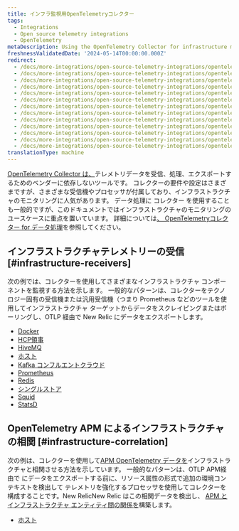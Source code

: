 ```yaml
---
title: インフラ監視用OpenTelemetryコレクター
tags:
  - Integrations
  - Open source telemetry integrations
  - OpenTelemetry
metaDescription: Using the OpenTelemetry Collector for infrastructure monitoring
freshnessValidatedDate: '2024-05-14T00:00:00.000Z'
redirect:
  - /docs/more-integrations/open-source-telemetry-integrations/opentelemetry/get-started/collector-infra-monitoring/opentelemetry-collector-infra-docker
  - /docs/more-integrations/open-source-telemetry-integrations/opentelemetry/get-started/collector-infra-monitoring/opentelemetry-collector-infra-hcp-consul
  - /docs/more-integrations/open-source-telemetry-integrations/opentelemetry/get-started/collector-infra-monitoring/opentelemetry-collector-infra-hivemq
  - /docs/more-integrations/open-source-telemetry-integrations/opentelemetry/get-started/collector-infra-monitoring/opentelemetry-collector-infra-hosts
  - /docs/more-integrations/open-source-telemetry-integrations/opentelemetry/get-started/collector-infra-monitoring/opentelemetry-collector-infra-kafka-confluentcloud
  - /docs/more-integrations/open-source-telemetry-integrations/opentelemetry/get-started/collector-infra-monitoring/opentelemetry-collector-infra-kafka-confluentcloud-k8s
  - /docs/more-integrations/open-source-telemetry-integrations/opentelemetry/get-started/collector-infra-monitoring/opentelemetry-collector-infra-k8s
  - /docs/more-integrations/open-source-telemetry-integrations/opentelemetry/get-started/collector-infra-monitoring/opentelemetry-collector-infra-prometheus
  - /docs/more-integrations/open-source-telemetry-integrations/opentelemetry/get-started/collector-infra-monitoring/opentelemetry-collector-infra-redis
  - /docs/more-integrations/open-source-telemetry-integrations/opentelemetry/get-started/collector-infra-monitoring/opentelemetry-collector-infra-singlestore
  - /docs/more-integrations/open-source-telemetry-integrations/opentelemetry/get-started/collector-infra-monitoring/opentelemetry-collector-infra-squid
  - /docs/more-integrations/open-source-telemetry-integrations/opentelemetry/get-started/collector-infra-monitoring/opentelemetry-collector-infra-statsd
  - /docs/more-integrations/open-source-telemetry-integrations/opentelemetry/get-started/collector-infra-monitoring/opentelemetry-collector-infra-intro
translationType: machine
---
```


[OpenTelemetry Collector は、](https://opentelemetry.io/docs/collector/)テレメトリデータを受信、処理、エクスポートするためのベンダーに依存しないツールです。 コレクターの要件や設定はさまざまですが、さまざまな受信機やプロセッサが付属しており、インフラストラクチャのモニタリングに人気があります。 データ処理に コレクター を使用することも一般的ですが、このドキュメントではインフラストラクチャのモニタリングのユースケースに重点を置いています。 詳細については[、 OpenTelemetryコレクター for データ処理](/docs/opentelemetry/get-started/collector-processing/opentelemetry-collector-processing-intro)を参照してください。

## インフラストラクチャテレメトリーの受信 [#infrastructure-receivers]

次の例では、コレクターを使用してさまざまなインフラストラクチャ コンポーネントを監視する方法を示します。 一般的なパターンは、コレクターをテクノロジー固有の受信機または汎用受信機（つまり Prometheus などのツールを使用してインフラストラクチャ ターゲットからデータをスクレイピングまたはポーリングし、OTLP 経由で New Relic にデータをエクスポートします。

* [Docker](https://github.com/newrelic/newrelic-opentelemetry-examples/tree/main/other-examples/collector/docker)
* [HCP領事](https://github.com/newrelic/newrelic-opentelemetry-examples/tree/main/other-examples/collector/hcp-consul)
* [HiveMQ](https://github.com/newrelic/newrelic-opentelemetry-examples/tree/main/other-examples/collector/hivemq)
* [ホスト](https://github.com/newrelic/newrelic-opentelemetry-examples/tree/main/other-examples/collector/host-monitoring)
* [Kafka コンフルエントクラウド](https://github.com/newrelic/newrelic-opentelemetry-examples/tree/main/other-examples/collector/confluentcloud)
* [Prometheus](https://github.com/newrelic/newrelic-opentelemetry-examples/tree/main/other-examples/collector/prometheus)
* [Redis](https://github.com/newrelic/newrelic-opentelemetry-examples/tree/main/other-examples/collector/redis)
* [シングルストア](https://github.com/newrelic/newrelic-opentelemetry-examples/tree/main/other-examples/collector/singlestore)
* [Squid](https://github.com/newrelic/newrelic-opentelemetry-examples/tree/main/other-examples/collector/squid)
* [StatsD](https://github.com/newrelic/newrelic-opentelemetry-examples/tree/main/other-examples/collector/statsd)

## OpenTelemetry APM によるインフラストラクチャの相関 [#infrastructure-correlation]

次の例は、コレクターを使用して[APM OpenTelemetry データを](/docs/opentelemetry/get-started/apm-monitoring/opentelemetry-apm-intro)インフラストラクチャと相関させる方法を示しています。 一般的なパターンは、OTLP APM経由で にデータをエクスポートする前に、リソース属性の形式で追加の環境コンテキストを検出して テレメトリを強化するプロセッサを使用してコレクターを構成することです。New RelicNew Relic はこの相関データを検出し、 [APM とインフラストラクチャ エンティティ間の関係を](/docs/opentelemetry/best-practices/opentelemetry-best-practices-resources)構築します。

* [ホスト](/docs/opentelemetry/get-started/collector-infra-monitoring/opentelemetry-collector-infra-hosts)